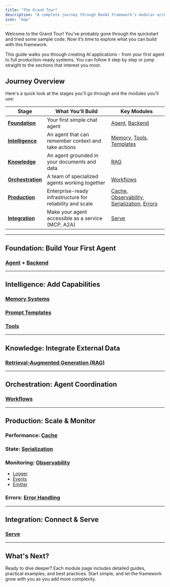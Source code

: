 ```yaml
---
title: "The Grand Tour"
description: "A complete journey through BeeAI Framework’s modular architecture"
icon: "map"
---
```


Welcome to the Grand Tour! You’ve probably gone through the quickstart and tried some sample code. Now it’s time to explore what you can build with this framework.

This guide walks you through creating AI applications - from your first agent to full production-ready systems. You can follow it step by step or jump straight to the sections that interest you most.

## Journey Overview

Here's a quick look at the stages you'll go through and the modules you'll use:

| Stage | What You'll Build | Key Modules |
|-------|------------------|-------------|
| **[Foundation](#foundation)** | Your first simple chat agent | [Agent](https://framework.beeai.dev/modules/agents), [Backend](https://framework.beeai.dev/modules/backend) |
| **[Intelligence](#intelligence)** | An agent that can remember context and take actions | [Memory](https://framework.beeai.dev/modules/memory), [Tools](https://framework.beeai.dev/modules/tools), [Templates](https://framework.beeai.dev/modules/templates) |
| **[Knowledge](#knowledge)** | An agent grounded in your documents and data | [RAG](https://framework.beeai.dev/modules/rag) |
| **[Orchestration](#orchestration)** | A team of specialized agents working together | [Workflows](https://framework.beeai.dev/modules/workflows) |
| **[Production](#production)** | Enterprise-ready infrastructure for reliability and scale | [Cache](https://framework.beeai.dev/modules/cache), [Observability](https://framework.beeai.dev/modules/observability), [Serialization](https://framework.beeai.dev/modules/serialization), [Errors](https://framework.beeai.dev/modules/errors) |
| **[Integration](#integration)** | Make your agent accessible as a service (MCP, A2A) | [Serve](https://framework.beeai.dev/modules/serve) |

---

## Foundation: Build Your First Agent

### [Agent](https://framework.beeai.dev/modules/agents) + [Backend](https://framework.beeai.dev/modules/backend)

---

## Intelligence: Add Capabilities

### [Memory Systems](https://framework.beeai.dev/modules/memory)

### [Prompt Templates](https://framework.beeai.dev/modules/templates)

### [Tools](https://framework.beeai.dev/modules/tools)

---

## Knowledge: Integrate External Data

### [Retrieval-Augmented Generation (RAG)](https://framework.beeai.dev/modules/rag)

---

## Orchestration: Agent Coordination

### [Workflows](https://framework.beeai.dev/modules/workflows)

---

## Production: Scale & Monitor

### Performance: [Cache](https://framework.beeai.dev/modules/cache)

### State: [Serialization](https://framework.beeai.dev/modules/serialization)

### Monitoring: [Observability](https://framework.beeai.dev/modules/observability)

- [Logger](https://framework.beeai.dev/modules/logger)
- [Events](https://framework.beeai.dev/modules/events)
- [Emitter](https://framework.beeai.dev/modules/emitter)

### Errors: [Error Handling](https://framework.beeai.dev/modules/errors)

---

## Integration: Connect & Serve

### [Serve](https://framework.beeai.dev/modules/serve)

---

## What's Next?

Ready to dive deeper? Each module page includes detailed guides, practical examples, and best practices. Start simple, and let the framework grow with you as you add more complexity.
